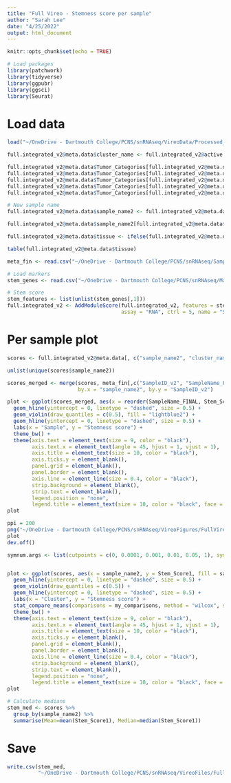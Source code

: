 ```yaml
---
title: "Full Vireo - Stemness score per sample"
author: "Sarah Lee"
date: "4/25/2022"
output: html_document
---
```


```r
knitr::opts_chunk$set(echo = TRUE)

# Load packages
library(patchwork)
library(tidyverse)
library(ggpubr)
library(ggsci)
library(Seurat)
```

# Load data
```r
load("~/OneDrive - Dartmouth College/PCNS/snRNAseq/VireoData/Processed_Combined/ClusterAnnotated_RPCAintegrated_FullDataset_SeuratObj.rdata")
```

```r
full.integrated_v2@meta.data$cluster_name <- full.integrated_v2@active.ident
```

```r
full.integrated_v2@meta.data$Tumor_Categories[full.integrated_v2@meta.data$sample_name %in% "Normal"] <- "Non-Tumor"
full.integrated_v2@meta.data$Tumor_Categories[full.integrated_v2@meta.data$sample_name %in% "PCNS1"] <- "Other glioma"
full.integrated_v2@meta.data$Tumor_Categories[full.integrated_v2@meta.data$sample_name %in% "PCNS18"] <- "Glioneuronal/Neuronal"
full.integrated_v2@meta.data$Tumor_Categories[full.integrated_v2@meta.data$sample_name %in% "PCNS3"] <- "Ependymoma"
full.integrated_v2@meta.data$Tumor_Categories[full.integrated_v2@meta.data$sample_name %in% "PCNS5"] <- "Glioneuronal/Neuronal"
```

```r
# New sample name
full.integrated_v2@meta.data$sample_name2 <- full.integrated_v2@meta.data$sample_name

full.integrated_v2@meta.data$sample_name2[full.integrated_v2@meta.data$sample_name2 %in% "PCNS32"] <- "Normal"
```

```r
full.integrated_v2@meta.data$tissue <- ifelse(full.integrated_v2@meta.data$Tumor_Categories %in% "Non-Tumor", "Non-Tumor", "Tumor")

table(full.integrated_v2@meta.data$tissue)
```

```r
meta_fin <- read.csv("~/OneDrive - Dartmouth College/PCNS/snRNAseq/SampleInformation/FINAL_PCNS_MetaData_052022.csv")
```

```r
# Load markers
stem_genes <- read.csv("~/OneDrive - Dartmouth College/PCNS/snRNAseq/Markers/Tirosh_etal_2016_StemGenes.csv")
```

```r
# Stem score
stem_features <- list(unlist(stem_genes[,1]))
full.integrated_v2 <- AddModuleScore(full.integrated_v2, features = stem_features,
                                     assay = "RNA", ctrl = 5, name = "Stem_Score")
```

# Per sample plot
```r
scores <- full.integrated_v2@meta.data[, c("sample_name2", "cluster_name", "Stem_Score1", "Tumor_Categories")]
```

```r
unlist(unique(scores$sample_name2))
```

```r
scores_merged <- merge(scores, meta_fin[,c("SampleID_v2", "SampleName_FINAL")],
                       by.x = "sample_name2", by.y = "SampleID_v2")
```

```r
plot <- ggplot(scores_merged, aes(x = reorder(SampleName_FINAL, Stem_Score1, FUN = median), y = Stem_Score1)) + 
  geom_hline(yintercept = 0, linetype = "dashed", size = 0.5) +
  geom_violin(draw_quantiles = c(0.5), fill = "lightblue2") +
  geom_hline(yintercept = 0, linetype = "dashed", size = 0.5) +
  labs(x = "Sample", y = "Stemness score") +
  theme_bw() +
  theme(axis.text = element_text(size = 9, color = "black"),
        axis.text.x = element_text(angle = 45, hjust = 1, vjust = 1),
        axis.title = element_text(size = 10, color = "black"),
        axis.ticks.y = element_blank(),
        panel.grid = element_blank(), 
        panel.border = element_blank(),
        axis.line = element_line(size = 0.4, color = "black"),
        strip.background = element_blank(), 
        strip.text = element_blank(),
        legend.position = "none",
        legend.title = element_text(size = 10, color = "black", face = "bold"))
plot

ppi = 200
png("~/OneDrive - Dartmouth College/PCNS/snRNAseq/VireoFigures/FullVireoAnalysis/Scores/TiroshStemnessScores_Boxplot_PerSample.png", height = 4*ppi, width = 9*ppi, res = ppi)
plot
dev.off()
```

```r
symnum.args <- list(cutpoints = c(0, 0.0001, 0.001, 0.01, 0.05, 1), symbols = c("****", "***", "**", "*", "ns"))


plot <- ggplot(scores, aes(x = sample_name2, y = Stem_Score1, fill = sample_name2)) + 
  geom_hline(yintercept = 0, linetype = "dashed", size = 0.5) +
  geom_violin(draw_quantiles = c(0.5)) +
  geom_hline(yintercept = 0, linetype = "dashed", size = 0.5) +
  labs(x = "Cluster", y = "Stemness score") +
  stat_compare_means(comparisons = my_comparisons, method = "wilcox", symnum.args = symnum.args) +
  theme_bw() +
  theme(axis.text = element_text(size = 9, color = "black"),
        axis.text.x = element_text(angle = 45, hjust = 1, vjust = 1),
        axis.title = element_text(size = 10, color = "black"),
        axis.ticks.y = element_blank(),
        panel.grid = element_blank(), 
        panel.border = element_blank(),
        axis.line = element_line(size = 0.4, color = "black"),
        strip.background = element_blank(), 
        strip.text = element_blank(),
        legend.position = "none",
        legend.title = element_text(size = 10, color = "black", face = "bold")) 
plot
```


```r
# Calculate medians 
stem_med <- scores %>%
  group_by(sample_name2) %>% 
  summarise(Mean=mean(Stem_Score1), Median=median(Stem_Score1))
```

# Save
```r
write.csv(stem_med, 
          "~/OneDrive - Dartmouth College/PCNS/snRNAseq/VireoFiles/FullVireoAnalysis/Scores/StemnessScore_Median_PerSample.csv")
```

